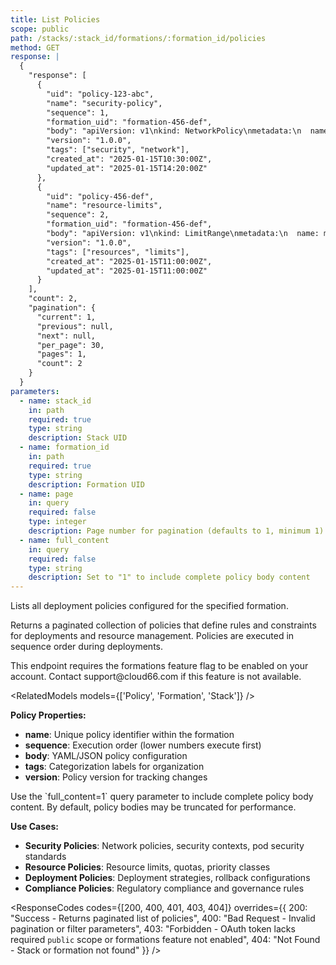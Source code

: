 ```yaml
---
title: List Policies
scope: public
path: /stacks/:stack_id/formations/:formation_id/policies
method: GET
response: |
  {
    "response": [
      {
        "uid": "policy-123-abc",
        "name": "security-policy",
        "sequence": 1,
        "formation_uid": "formation-456-def",
        "body": "apiVersion: v1\nkind: NetworkPolicy\nmetadata:\n  name: deny-all\nspec:\n  podSelector: {}\n  policyTypes:\n  - Ingress\n  - Egress",
        "version": "1.0.0",
        "tags": ["security", "network"],
        "created_at": "2025-01-15T10:30:00Z",
        "updated_at": "2025-01-15T14:20:00Z"
      },
      {
        "uid": "policy-456-def",
        "name": "resource-limits",
        "sequence": 2,
        "formation_uid": "formation-456-def",
        "body": "apiVersion: v1\nkind: LimitRange\nmetadata:\n  name: mem-limit-range\nspec:\n  limits:\n  - default:\n      memory: \"512Mi\"\n    defaultRequest:\n      memory: \"256Mi\"\n    type: Container",
        "version": "1.0.0",
        "tags": ["resources", "limits"],
        "created_at": "2025-01-15T11:00:00Z",
        "updated_at": "2025-01-15T11:00:00Z"
      }
    ],
    "count": 2,
    "pagination": {
      "current": 1,
      "previous": null,
      "next": null,
      "per_page": 30,
      "pages": 1,
      "count": 2
    }
  }
parameters:
  - name: stack_id
    in: path
    required: true
    type: string
    description: Stack UID
  - name: formation_id
    in: path
    required: true
    type: string
    description: Formation UID
  - name: page
    in: query
    required: false
    type: integer
    description: Page number for pagination (defaults to 1, minimum 1)
  - name: full_content
    in: query
    required: false
    type: string
    description: Set to "1" to include complete policy body content
---
```


Lists all deployment policies configured for the specified formation.

Returns a paginated collection of policies that define rules and constraints for deployments and resource management. Policies are executed in sequence order during deployments.

<Callout type="warning" title="Feature Flag Required">
This endpoint requires the formations feature flag to be enabled on your account. Contact support@cloud66.com if this feature is not available.
</Callout>

<RelatedModels models={['Policy', 'Formation', 'Stack']} />

**Policy Properties:**
- **name**: Unique policy identifier within the formation
- **sequence**: Execution order (lower numbers execute first)
- **body**: YAML/JSON policy configuration
- **tags**: Categorization labels for organization
- **version**: Policy version for tracking changes

<Callout type="info" title="Content Control">
Use the `full_content=1` query parameter to include complete policy body content. By default, policy bodies may be truncated for performance.
</Callout>

**Use Cases:**
- **Security Policies**: Network policies, security contexts, pod security standards
- **Resource Policies**: Resource limits, quotas, priority classes
- **Deployment Policies**: Deployment strategies, rollback configurations
- **Compliance Policies**: Regulatory compliance and governance rules

<ResponseCodes 
  codes={[200, 400, 401, 403, 404]}
  overrides={{
    200: "Success - Returns paginated list of policies",
    400: "Bad Request - Invalid pagination or filter parameters",
    403: "Forbidden - OAuth token lacks required `public` scope or formations feature not enabled",
    404: "Not Found - Stack or formation not found"
  }}
/>